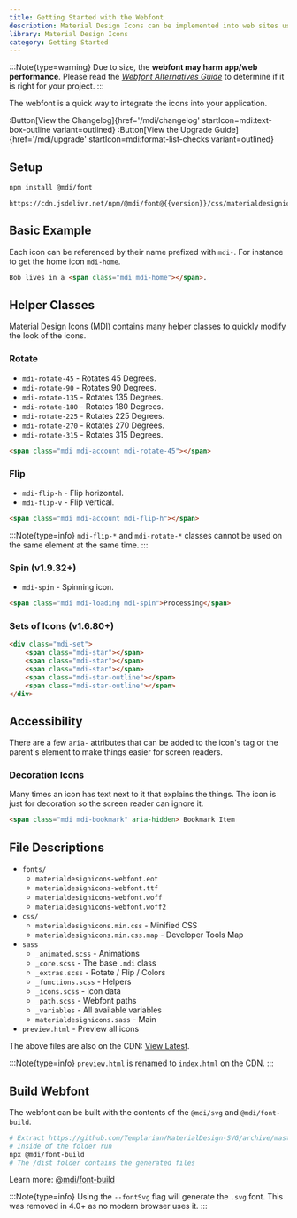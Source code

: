 ```yaml
---
title: Getting Started with the Webfont
description: Material Design Icons can be implemented into web sites using a webfont.
library: Material Design Icons
category: Getting Started
---
```


:::Note{type=warning}
Due to size, the **webfont may harm app/web performance**. Please read the *[Webfont Alternatives Guide](./guide/webfont-alternatives)* to determine if it is right for your project.
:::

The webfont is a quick way to integrate the icons into your application.

:Button[View the Changelog]{href='/mdi/changelog' startIcon=mdi:text-box-outline variant=outlined}
:Button[View the Upgrade Guide]{href='/mdi/upgrade' startIcon=mdi:format-list-checks variant=outlined}

## Setup

```bash
npm install @mdi/font
```

```
https://cdn.jsdelivr.net/npm/@mdi/font@{{version}}/css/materialdesignicons.min.css
```

## Basic Example

Each icon can be referenced by their name prefixed with `mdi-`. For instance to get the home icon `mdi-home`.

```html
Bob lives in a <span class="mdi mdi-home"></span>.
```

## Helper Classes

Material Design Icons (MDI) contains many helper classes to quickly modify the look of the icons.

### Rotate

- `mdi-rotate-45` - Rotates 45 Degrees.
- `mdi-rotate-90` - Rotates 90 Degrees.
- `mdi-rotate-135` - Rotates 135 Degrees.
- `mdi-rotate-180` - Rotates 180 Degrees.
- `mdi-rotate-225` - Rotates 225 Degrees.
- `mdi-rotate-270` - Rotates 270 Degrees.
- `mdi-rotate-315` - Rotates 315 Degrees.

```html
<span class="mdi mdi-account mdi-rotate-45"></span>
```

### Flip

- `mdi-flip-h` - Flip horizontal.
- `mdi-flip-v` - Flip vertical.

```html
<span class="mdi mdi-account mdi-flip-h"></span>
```

:::Note{type=info}
`mdi-flip-*` and `mdi-rotate-*` classes cannot be used on the same element at the same time.
:::

### Spin (v1.9.32+)

- `mdi-spin` - Spinning icon.

```html
<span class="mdi mdi-loading mdi-spin">Processing</span>
```

### Sets of Icons (v1.6.80+)

```html
<div class="mdi-set">
    <span class="mdi-star"></span>
    <span class="mdi-star"></span>
    <span class="mdi-star"></span>
    <span class="mdi-star-outline"></span>
    <span class="mdi-star-outline"></span>
</div>
```

## Accessibility

There are a few `aria-` attributes that can be added to the icon's tag or the parent's element to make things easier for screen readers.

### Decoration Icons

Many times an icon has text next to it that explains the things. The icon is just for decoration so the screen reader can ignore it.

```html
<span class="mdi mdi-bookmark" aria-hidden> Bookmark Item
```

## File Descriptions

- `fonts/`
  - `materialdesignicons-webfont.eot`
  - `materialdesignicons-webfont.ttf`
  - `materialdesignicons-webfont.woff`
  - `materialdesignicons-webfont.woff2`
- `css/`
  - `materialdesignicons.min.css` - Minified CSS
  - `materialdesignicons.min.css.map` - Developer Tools Map
- `sass`
  - `_animated.scss` - Animations
  - `_core.scss` - The base `.mdi` class
  - `_extras.scss` - Rotate / Flip / Colors
  - `_functions.scss` - Helpers
  - `_icons.scss` - Icon data
  - `_path.scss` - Webfont paths
  - `_variables` - All available variables
  - `materialdesignicons.sass` - Main
- `preview.html` - Preview all icons

The above files are also on the CDN: [View Latest](https://www.jsdelivr.com/package/npm/@mdi/font@{{version}}).

:::Note{type=info}
`preview.html` is renamed to `index.html` on the CDN.
:::

## Build Webfont

The webfont can be built with the contents of the `@mdi/svg` and `@mdi/font-build`.

```bash
# Extract https://github.com/Templarian/MaterialDesign-SVG/archive/master.zip
# Inside of the folder run
npx @mdi/font-build
# The /dist folder contains the generated files
```

Learn more: [@mdi/font-build](http://npmjs.com/package/@mdi/font-build)

:::Note{type=info}
Using the `--fontSvg` flag will generate the `.svg` font. This was removed in 4.0+ as no modern browser uses it.
:::

